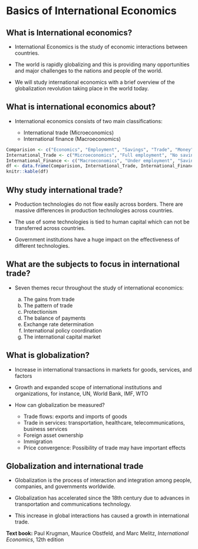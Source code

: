 # Basics of International Economics

## What is International economics?

-   International Economics is the study of economic interactions between countries.

-   The world is rapidly globalizing and this is providing many opportunities and major challenges to the nations and people of the world.

-   We will study international economics with a brief overview of the globalization revolution taking place in the world today.

## What is international economics about?

-   International economics consists of two main classifications:

    -   International trade (Microeconomics)
    -   International finance (Macroeconomics)

```r
Comparision <- c("Economics", "Employment", "Savings", "Trade", "Money")
International_Trade <- c("Microeconomics", "Full employment", "No savings", "Balance", "Real transaction")
International_Finance <- c("Macroeconomics", "Under employment", "Savings", "Imbalance", "Monetary transaction")
df <- data.frame(Comparision, International_Trade, International_Finance)
knitr::kable(df)
```

## Why study international trade?

-   Production technologies do not flow easily across borders. There are massive differences in production technologies across countries.

-   The use of some technologies is tied to human capital which can not be transferred across countries.

-   Government institutions have a huge impact on the effectiveness of different technologies.

## What are the subjects to focus in international trade?

-   Seven themes recur throughout the study of international economics:

    a.  The gains from trade
    b.  The pattern of trade
    c.  Protectionism
    d.  The balance of payments
    e.  Exchange rate determination
    f.  International policy coordination
    g.  The international capital market

## What is globalization?

-   Increase in international transactions in markets for goods, services, and factors

-   Growth and expanded scope of international institutions and organizations, for instance, UN, World Bank, IMF, WTO

-   How can globalization be measured?

    -   Trade flows: exports and imports of goods
    -   Trade in services: transportation, healthcare, telecommunications, business services
    -   Foreign asset ownership
    -   Immigration
    -   Price convergence: Possibility of trade may have important effects
    

## Globalization and international trade

-   Globalization is the process of interaction and integration among people, companies, and governments worldwide.

-   Globalization has accelerated since the 18th century due to advances in transportation and communications technology.

-   This increase in global interactions has caused a growth in international trade.

**Text book:** Paul Krugman, Maurice Obstfeld, and Marc Melitz, *International Economics*, 12th edition
